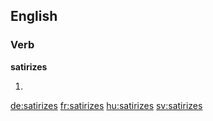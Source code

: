 ==English==

===Verb===
'''satirizes'''

# {{third-person singular of|satirize}}

[[de:satirizes]]
[[fr:satirizes]]
[[hu:satirizes]]
[[sv:satirizes]]